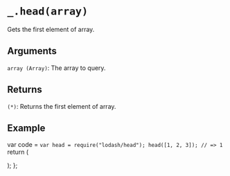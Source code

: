 # `_.head(array)`

Gets the first element of array.

## Arguments
`array (Array)`: The array to query.

## Returns
`(*)`: Returns the first element of array.

## Example


var code =  `var head = require("lodash/head");
head([1, 2, 3]);
// => 1
`   
  return (
    <div>
      <Embed source={code} />
    </div>
  );
};

<Demo/>


